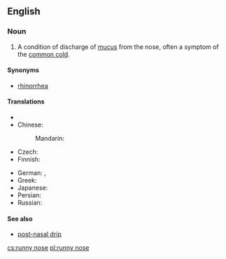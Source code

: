 ==English==
{{wikipedia|rhinorrhea}}

===Noun===
{{en-noun|sg=[[runny]] [[nose]]}}

# A condition of discharge of [[mucus]] from the nose, often a symptom of the [[common cold]].

====Synonyms====
* [[rhinorrhea]]

====Translations====
{{trans-top|condition of discharge of mucus from the nose}}
* {{trreq|ca}}
* Chinese:
*: Mandarin: {{t-|cmn|流鼻涕|tr=liú bítì|sc=Hani}}
* Czech: {{t+|cs|rýma|f}}
* Finnish: {{t-|fi|vuotava}} {{t+|fi|nenä}}
{{trans-mid}}
* German: {{qualifier|rare}} {{t|de|Triefnase}}, {{t|de|Schnupfen|m}}
* Greek: {{t|el|συνάχι|n|tr=synáchi|sc=Grek}}
* Japanese: {{t|ja|鼻水|tr=はなみず, hanamizu|sc=Jpan}}
* Persian: {{t|fa|آب ریزِشِ بینی|sc=fa-Arab}}
* Russian: {{t+|ru|насморк|m|tr=násmork}}
{{trans-bottom}}

====See also====
* [[post-nasal drip]]

[[cs:runny nose]]
[[pl:runny nose]]